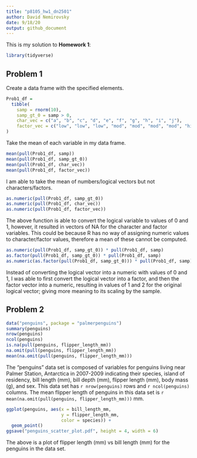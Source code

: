```yaml
---
title: "p8105_hw1_dn2501"
author: David Nemirovsky
date: 9/18/20
output: github_document
---
```


This is my solution to **Homework 1**:

```r
library(tidyverse)
```

## Problem 1

Create a data frame with the specified elements.

```r
Prob1_df =
  tibble(
    samp = rnorm(10),
    samp_gt_0 = samp > 0,
    char_vec = c("a", "b", "c", "d", "e", "f", "g", "h", "i", "j"),
    factor_vec = c("low", "low", "low", "mod", "mod", "mod", "mod", "high", "high", "high")
)
```

Take the mean of each variable in my data frame.

```r
mean(pull(Prob1_df, samp))
mean(pull(Prob1_df, samp_gt_0))
mean(pull(Prob1_df, char_vec))
mean(pull(Prob1_df, factor_vec))
```

I am able to take the mean of numbers/logical vectors but not characters/factors.

```r
as.numeric(pull(Prob1_df, samp_gt_0))
as.numeric(pull(Prob1_df, char_vec))
as.numeric(pull(Prob1_df, factor_vec))
```

The above function is able to convert the logical variable to values of 0 and 1, however, it resulted in vectors of NA for the character and factor variables. This could be because R has no way of assigning numeric values to character/factor values, therefore a mean of these cannot be computed.

```r
as.numeric(pull(Prob1_df, samp_gt_0)) * pull(Prob1_df, samp)
as.factor(pull(Prob1_df, samp_gt_0)) * pull(Prob1_df, samp)
as.numeric(as.factor(pull(Prob1_df, samp_gt_0))) * pull(Prob1_df, samp)
```

Instead of converting the logical vector into a numeric with values of 0 and 1, I was able to first convert the logical vector into a factor, and then the factor vector into a numeric, resulting in values of 1 and 2 for the original logical vector; giving more meaning to its scaling by the sample.

## Problem 2

```r
data("penguins", package = "palmerpenguins")
summary(penguins)
nrow(penguins)
ncol(penguins)
is.na(pull(penguins, flipper_length_mm))
na.omit(pull(penguins, flipper_length_mm))
mean(na.omit(pull(penguins, flipper_length_mm)))
```

The "penguins" data set is composed of variables for penguins living near Palmer Station, Antarctica in 2007-2009 indicating their species, island of residency, bill length (mm), bill depth (mm), flipper length (mm), body mass (g), and sex. This data set has `r nrow(penguins)` rows and `r ncol(penguins)` columns. The mean flipper length of penguins in this data set is `r mean(na.omit(pull(penguins, flipper_length_mm)))` mm.

```r
ggplot(penguins, aes(x = bill_length_mm, 
                     y = flipper_length_mm,
                     color = species)) + 
  geom_point()
ggsave("penguins_scatter_plot.pdf", height = 4, width = 6)
```

The above is a plot of flipper length (mm) vs bill length (mm) for the penguins in the data set.